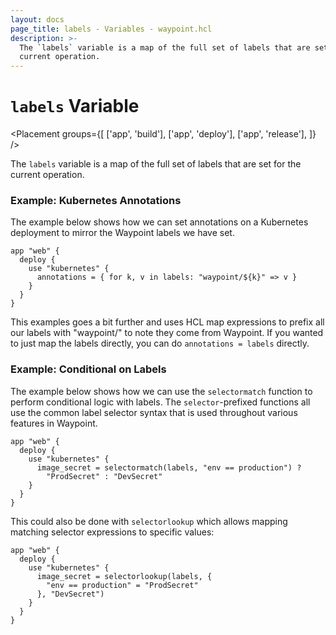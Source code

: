 ```yaml
---
layout: docs
page_title: labels - Variables - waypoint.hcl
description: >-
  The `labels` variable is a map of the full set of labels that are set for the
  current operation.
---
```


# `labels` Variable

\<Placement
groups={[
['app', 'build'],
['app', 'deploy'],
['app', 'release'],
]}
/>

The `labels` variable is a map of the full set of labels that are
set for the current operation.

### Example: Kubernetes Annotations

The example below shows how we can set annotations on a Kubernetes
deployment to mirror the Waypoint labels we have set.

```hcl
app "web" {
  deploy {
    use "kubernetes" {
      annotations = { for k, v in labels: "waypoint/${k}" => v }
    }
  }
}
```

This examples goes a bit further and uses HCL map expressions to
prefix all our labels with "waypoint/" to note they come from Waypoint.
If you wanted to just map the labels directly, you can do
`annotations = labels` directly.

### Example: Conditional on Labels

The example below shows how we can use the `selectormatch` function
to perform conditional logic with labels. The `selector`-prefixed functions
all use the common label selector syntax that is used throughout various
features in Waypoint.

```hcl
app "web" {
  deploy {
    use "kubernetes" {
      image_secret = selectormatch(labels, "env == production") ?
        "ProdSecret" : "DevSecret"
    }
  }
}
```

This could also be done with `selectorlookup` which allows mapping
matching selector expressions to specific values:

```hcl
app "web" {
  deploy {
    use "kubernetes" {
      image_secret = selectorlookup(labels, {
        "env == production" = "ProdSecret"
      }, "DevSecret")
    }
  }
}
```
